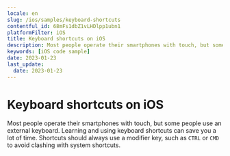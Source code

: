 ```yaml
---
locale: en
slug: /ios/samples/keyboard-shortcuts
contentful_id: 68mFs1dbZ1vLHDlpp1ubn1
platformFilter: iOS
title: Keyboard shortcuts on iOS
description: Most people operate their smartphones with touch, but some people use an external keyboard.
keywords: [iOS code sample]
date: 2023-01-23
last_update:
  date: 2023-01-23
---
```


# Keyboard shortcuts on iOS

Most people operate their smartphones with touch, but some people use an external keyboard. Learning and using keyboard shortcuts can save you a lot of time. Shortcuts should always use a modifier key, such as `CTRL` or `CMD` to avoid clashing with system shortcuts.

<CodeSample id="keyboard-shortcuts" locale="en" platform="ios"/>
